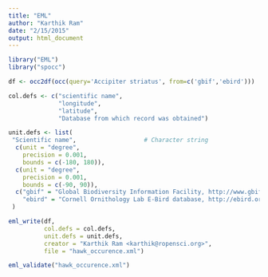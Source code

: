 ```yaml
---
title: "EML"
author: "Karthik Ram"
date: "2/15/2015"
output: html_document
---
```




```r
library("EML")
library("spocc")
```

```r
df <- occ2df(occ(query='Accipiter striatus', from=c('gbif','ebird'))) 
```

```r
col.defs <- c("scientific name",
              "longitude",
              "latitude", 
              "Database from which record was obtained")
```

```r
unit.defs <- list(
 "Scientific name",                   # Character string 
  c(unit = "degree", 
    precision = 0.001, 
    bounds = c(-180, 180)),
  c(unit = "degree", 
    precision = 0.001, 
    bounds = c(-90, 90)),
  c("gbif" = "Global Biodiversity Information Facility, http://www.gbif.org/",
    "ebird" = "Cornell Ornithology Lab E-Bird database, http://ebird.org/")
 )
```

```r
eml_write(df, 
          col.defs = col.defs, 
          unit.defs = unit.defs, 
          creator = "Karthik Ram <karthik@ropensci.org>", 
          file = "hawk_occurence.xml")
```

```r
eml_validate("hawk_occurence.xml")
```



